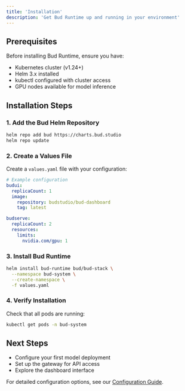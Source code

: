 ```yaml
---
title: 'Installation'
description: 'Get Bud Runtime up and running in your environment'
---
```


## Prerequisites

Before installing Bud Runtime, ensure you have:

- Kubernetes cluster (v1.24+)
- Helm 3.x installed
- kubectl configured with cluster access
- GPU nodes available for model inference

## Installation Steps

### 1. Add the Bud Helm Repository

```bash
helm repo add bud https://charts.bud.studio
helm repo update
```

### 2. Create a Values File

Create a `values.yaml` file with your configuration:

```yaml
# Example configuration
budui:
  replicaCount: 1
  image:
    repository: budstudio/bud-dashboard
    tag: latest

budserve:
  replicaCount: 2
  resources:
    limits:
      nvidia.com/gpu: 1
```

### 3. Install Bud Runtime

```bash
helm install bud-runtime bud/bud-stack \
  --namespace bud-system \
  --create-namespace \
  -f values.yaml
```

### 4. Verify Installation

Check that all pods are running:

```bash
kubectl get pods -n bud-system
```

## Next Steps

- Configure your first model deployment
- Set up the gateway for API access
- Explore the dashboard interface

For detailed configuration options, see our [Configuration Guide](/features/settings).